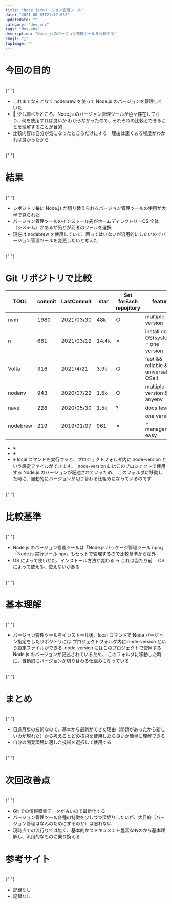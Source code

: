 ```yaml
---
title: "Node.jsのバージョン管理ツール"
date: "2021-08-03T21:17:06Z"
updateDate: ""
category: "dev_env"
tags: "dev-env"
description: "Node.jsのバージョン管理ツールを比較する"
emoji: "🙂"
topImage: ""
---
```


# 今回の目的

<br />{" "}

- これまでなんとなく nodebrew を使って Node.js のバージョンを管理していた
-  少し調べたところ、Node.js のバージョン管理ツールが色々存在しており、何を使用すれば良いか
  わからなかったので、それぞれの比較とできることを理解することが目的
- 比較内容は自分が気になったところだけにする　理由は速くある程度がわかれば良かったから

<br />{" "}

# 結果　

<br />{" "}

- レポジトリ毎に Node.js が切り替えられるバージョン管理ツールの使用が大半で見られた
- バージョン管理ツールのインストール先がホームディレクトリ・OS 全体（システム）があるが殆どが前者のツールを選択
- 現在は nodebrew を使用していて、困ってはいないが汎用的にしたいのでバージョン管理ツールを変更したいと考えた

<br />{" "}

# Git リポジトリで比較

| TOOL     | commit | LastCommit | star  | Set forEach repojitory | feature                                |
| -------- | ------ | ---------- | ----- | ---------------------- | -------------------------------------- |
| nvm      | 1980   | 2021/03/30 | 48k   | ○                      | multiple version                       |
| n        | 681    | 2021/03/12 | 14.4k | ✗                      | install on OS(system) = one version    |
| Volta    | 316    | 2021/4/21  | 3.9k  | ○                      | fast && reliable && universal && OSall |
| nodenv   | 943    | 2020/07/22 | 1.5k  | ○                      | multiple version && anyenv             |
| nave     | 228    | 2020/05/30 | 1.5k  | ?                      | docs few                               |
| nodebrew | 219    | 2019/01/07 | 961   | ✗                      | one version = management easy          |

- ※
- ※
- ※ local コマンドを実行すると、プロジェクトフォルダ内に.node-version という設定ファイルができます。
  .node-version にはこのプロジェクトで使用する Node.js のバージョンが記述されているため、
  このフォルダに移動した時に、自動的にバージョンが切り替わる仕組みになっているのです

<br />{" "}

# 比較基準

<br />{" "}

- Node.js のバージョン管理ツールは「Node.js パッケージ管理ツール npm」「Node.js 実行ツール npx」もセットで管理するので比較基準から除外
- OS によって使いかた、インストール方法が変わる → これは当たり前　 OS によって使える、使えないがある

<br />{" "}

# 基本理解

<br />{" "}

- バージョン管理ツールをインストール後、local コマンドで Node バージョン指定をしたリポジトリには
  プロジェクトフォルダ内に.node-version という設定ファイルができる
  .node-version にはこのプロジェクトで使用する Node.js のバージョンが記述されているため、
  このフォルダに移動した時に、自動的にバージョンが切り替わる仕組みになっている

<br />{" "}

# まとめ

<br />{" "}

- 日進月歩の技術なので、基本から最新ができた理由（問題があったから新しいのが現れた）から考えるとどの技術を使用したら良いか簡単に理解できる
- 自分の開発環境に適した技術を選択して使用する

<br />{" "}

# 次回改善点

<br />{" "}

- Git での情報収集データが古いので最新化する
- バージョン管理ツール各種の特徴を少しづつ深堀りしたいが、大目的（バージョン管理はなんのためにするのか）は忘れない
- 現時点での流行りでは無く、基本的かつドキュメント豊富なものから基本理解し、汎用的なものに乗り換える

# 参考サイト

<br />{" "}

- 記録なし
- 記録なし
